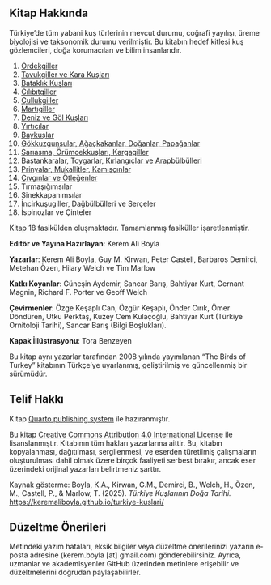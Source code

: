 ## Kitap Hakkında {.unnumbered}

Türkiye'de tüm yabani kuş türlerinin mevcut durumu, coğrafi yayılışı, üreme biyolojisi ve taksonomik durumu verilmiştir. Bu kitabın hedef kitlesi kuş gözlemcileri, doğa korumacıları ve bilim insanlarıdır.

1.  [Ördekgiller](01_ordekgiller.html)
2.  [Tavukgiller ve Kara Kuşları](02_tavukgiller_vd.html)
3.  [Bataklık Kuşları](03_bataklik-kuslari.html)
4.  [Cılıbıtgiller](04_cilibitlar.html)
5.  [Çullukgiller](05_cullukgiller.html)
6.  [Martıgiller](06_martilar.html)
7.  [Deniz ve Göl Kuşları](07_deniz-ve-gol-kuslari.html)
8.  [Yırtıcılar](08_yirticilar.html)
9.  [Baykuşlar](09_baykuslar.html)
10. [Gökkuzgunsular, Ağaçkakanlar, Doğanlar, Papağanlar](10_otucu-oncesi.html)
11. [Sarıasma, Örümcekkuşları, Kargagiller](11_kargamsilar.html)
12. [Baştankaralar, Toygarlar, Kırlangıçlar ve Arapbülbülleri](12_toygarlar.html)
13. [Prinyalar, Mukallitler, Kamışçınlar](13_kamiscinlar.html)
14. [Çıvgınlar ve Ötleğenler](14_otlegenler.html)
15. Tırmaşığımsılar
16. Sinekkapanımsılar
17. İncirkuşugiller, Dağbülbülleri ve Serçeler
18. İspinozlar ve Çinteler

Kitap 18 fasikülden oluşmaktadır. Tamamlanmış fasiküller işaretlenmiştir.

**Editör ve Yayına Hazırlayan**: Kerem Ali Boyla

**Yazarlar**: Kerem Ali Boyla, Guy M. Kirwan, Peter Castell, Barbaros Demirci, Metehan Özen, Hilary Welch ve Tim Marlow

**Katkı Koyanlar**: Güneşin Aydemir, Sancar Barış, Bahtiyar Kurt, Gernant Magnin, Richard F. Porter ve Geoff Welch

**Çevirmenler**: Özge Keşaplı Can, Özgür Keşaplı, Önder Cırık, Ömer Döndüren, Utku Perktaş, Kuzey Cem Kulaçoğlu, Bahtiyar Kurt (Türkiye Ornitoloji Tarihi), Sancar Barış (Bilgi Boşlukları).

**Kapak İllüstrasyonu**: Tora Benzeyen

Bu kitap aynı yazarlar tarafından 2008 yılında yayımlanan “The Birds of Turkey” kitabının Türkçe'ye uyarlanmış, geliştirilmiş ve güncellenmiş bir sürümüdür.

## Telif Hakkı

Kitap [Quarto publishing system](https://quarto.org/) ile hazıranmıştır.

Bu kitap [Creative Commons Attribution 4.0 International License](https://creativecommons.org/licenses/by/4.0/) ile lisanslanmıştır. Kitabının tüm hakları yazarlarına aittir. Bu, kitabın kopyalanması, dağıtılması, sergilenmesi, ve eserden türetilmiş çalışmaların oluşturulması dahil olmak üzere birçok faaliyeti serbest bırakır, ancak eser üzerindeki orijinal yazarları belirtmeniz şarttır.

Kaynak gösterme: Boyla, K.A., Kirwan, G.M., Demirci, B., Welch, H., Özen, M., Castell, P., & Marlow, T. (2025). *Türkiye Kuşlarının Doğa Tarihi.* <https://keremaliboyla.github.io/turkiye-kuslari/>

## Düzeltme Önerileri

Metindeki yazım hataları, eksik bilgiler veya düzeltme önerilerinizi yazarın e-posta adresine (kerem.boyla \[at\] gmail.com) gönderebilirsiniz. Ayrıca, uzmanlar ve akademisyenler GitHub üzerinden metinlere erişebilir ve düzeltmelerini doğrudan paylaşabilirler.
